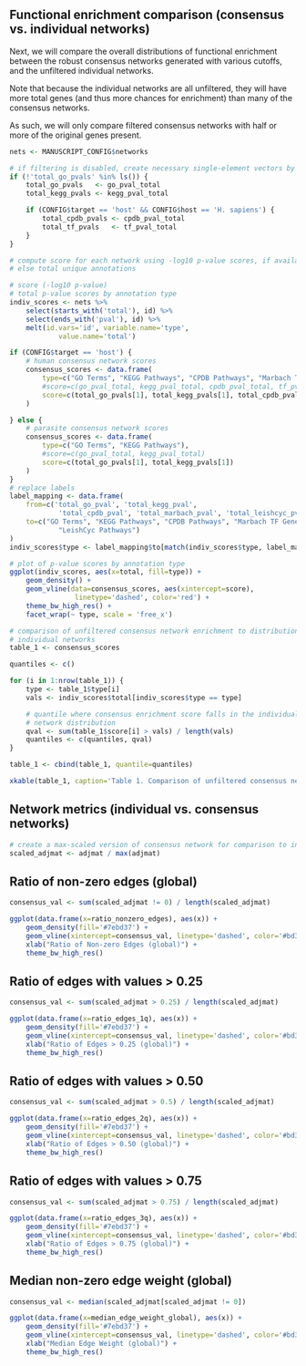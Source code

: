 ## Functional enrichment comparison (consensus vs. individual networks)

Next, we will compare the overall distributions of functional enrichment
between the robust consensus networks generated with various cutoffs, and
the unfiltered individual networks.

Note that because the individual networks are all unfiltered, they will have
more total genes (and thus more chances for enrichment) than many of the
consensus networks.

As such, we will only compare filtered consensus networks with half or more of
the original genes present.

```r
nets <- MANUSCRIPT_CONFIG$networks

# if filtering is disabled, create necessary single-element vectors by hand
if (!'total_go_pvals' %in% ls()) {
    total_go_pvals   <- go_pval_total
    total_kegg_pvals <- kegg_pval_total

    if (CONFIG$target == 'host' && CONFIG$host == 'H. sapiens') {
        total_cpdb_pvals <- cpdb_pval_total
        total_tf_pvals   <- tf_pval_total
    }
}

# compute score for each network using -log10 p-value scores, if available, or
# else total unique annotations

# score (-log10 p-value)
# total p-value scores by annotation type
indiv_scores <- nets %>%
    select(starts_with('total'), id) %>%
    select(ends_with('pval'), id) %>%
    melt(id.vars='id', variable.name='type',
            value.name='total')

if (CONFIG$target == 'host') {
    # human consensus network scores
    consensus_scores <- data.frame(
        type=c("GO Terms", "KEGG Pathways", "CPDB Pathways", "Marbach TF Genes"),
        #score=c(go_pval_total, kegg_pval_total, cpdb_pval_total, tf_pval_total)
        score=c(total_go_pvals[1], total_kegg_pvals[1], total_cpdb_pvals[1], total_tf_pvals[1])
    )

} else {
    # parasite consensus network scores
    consensus_scores <- data.frame(
        type=c("GO Terms", "KEGG Pathways"),
        #score=c(go_pval_total, kegg_pval_total)
        score=c(total_go_pvals[1], total_kegg_pvals[1])
    )
}
# replace labels
label_mapping <- data.frame(
    from=c('total_go_pval', 'total_kegg_pval', 
            'total_cpdb_pval', 'total_marbach_pval', 'total_leishcyc_pval'),
    to=c("GO Terms", "KEGG Pathways", "CPDB Pathways", "Marbach TF Genes",
            "LeishCyc Pathways")
)
indiv_scores$type <- label_mapping$to[match(indiv_scores$type, label_mapping$from)]

# plot of p-value scores by annotation type
ggplot(indiv_scores, aes(x=total, fill=type)) +
    geom_density() +
    geom_vline(data=consensus_scores, aes(xintercept=score), 
                linetype='dashed', color='red') +
    theme_bw_high_res() +
    facet_wrap(~ type, scale = 'free_x')
```

```r
# comparison of unfiltered consensus network enrichment to distribution of
# individual networks
table_1 <- consensus_scores

quantiles <- c()

for (i in 1:nrow(table_1)) {
    type <- table_1$type[i]
    vals <- indiv_scores$total[indiv_scores$type == type]

    # quantile where consensus enrichment score falls in the individual
    # network distribution
    qval <- sum(table_1$score[i] > vals) / length(vals)
    quantiles <- c(quantiles, qval)
}

table_1 <- cbind(table_1, quantile=quantiles)

xkable(table_1, caption='Table 1. Comparison of unfiltered consensus network to individual networks')
```

## Network metrics (individual vs. consensus networks)

```r
# create a max-scaled version of consensus network for comparison to individual nets
scaled_adjmat <- adjmat / max(adjmat)
```

## Ratio of non-zero edges (global)

```r
consensus_val <- sum(scaled_adjmat != 0) / length(scaled_adjmat)

ggplot(data.frame(x=ratio_nonzero_edges), aes(x)) +
    geom_density(fill='#7ebd37') +
    geom_vline(xintercept=consensus_val, linetype='dashed', color='#bd373b') +
    xlab("Ratio of Non-zero Edges (global)") +
    theme_bw_high_res()
```

## Ratio of edges with values > 0.25

```r
consensus_val <- sum(scaled_adjmat > 0.25) / length(scaled_adjmat)

ggplot(data.frame(x=ratio_edges_1q), aes(x)) +
    geom_density(fill='#7ebd37') +
    geom_vline(xintercept=consensus_val, linetype='dashed', color='#bd373b') +
    xlab("Ratio of Edges > 0.25 (global)") +
    theme_bw_high_res()
```

## Ratio of edges with values > 0.50

```r
consensus_val <- sum(scaled_adjmat > 0.5) / length(scaled_adjmat)

ggplot(data.frame(x=ratio_edges_2q), aes(x)) +
    geom_density(fill='#7ebd37') +
    geom_vline(xintercept=consensus_val, linetype='dashed', color='#bd373b') +
    xlab("Ratio of Edges > 0.50 (global)") +
    theme_bw_high_res()
```

## Ratio of edges with values > 0.75

```r
consensus_val <- sum(scaled_adjmat > 0.75) / length(scaled_adjmat)

ggplot(data.frame(x=ratio_edges_3q), aes(x)) +
    geom_density(fill='#7ebd37') +
    geom_vline(xintercept=consensus_val, linetype='dashed', color='#bd373b') +
    xlab("Ratio of Edges > 0.75 (global)") +
    theme_bw_high_res()
```

## Median non-zero edge weight (global)

```r
consensus_val <- median(scaled_adjmat[scaled_adjmat != 0])

ggplot(data.frame(x=median_edge_weight_global), aes(x)) +
    geom_density(fill='#7ebd37') +
    geom_vline(xintercept=consensus_val, linetype='dashed', color='#bd373b') +
    xlab("Median Edge Weight (global)") +
    theme_bw_high_res()
```


